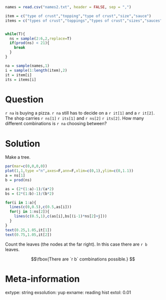 ```r
names = read.csv("names2.txt", header = FALSE, sep = ",")

item = c("type of crust","topping","type of crust","size","sauce")
items = c("types of crust","toppings","types of crust","sizes","sauces")


while(T){
  ns = sample(2:6,2,replace=T)
  if(prod(ns) < 21){
    break
  }
}

na = sample(names,1)
i = sample(1:length(item),2)
it = item[i]
its = items[i]
```

Question
========

`r na` is buying a pizza. `r na` still has to decide on a `r it[1]` and a `r it[2]`. The shop carries `r ns[1]` `r its[1]` and `r ns[2]` `r its[2]`. How many different combinations is `r na` choosing between?


Solution
========

Make a tree.

```r
par(mar=c(0,0,0,0))
plot(1,1,type ="n",axes=F,ann=F,xlim=c(0,1),ylim=c(0,1.1))
a = ns[1]
b = prod(ns)

as = (2*(1:a)-1)/(a*2)
bs = (2*(1:b)-1)/(b*2)

for(i in 1:a){
  lines(c(0,0.5),c(0.5,as[i]))
  for(j in 1:ns[2]){
    lines(c(0.5,1),c(as[i],bs[(i-1)*ns[2]+j]))
  }
}
text(0.25,1.05,it[1])
text(0.75,1.05,it[2])
```

Count the leaves (the nodes at the far right). In this case there are `r b` leaves.

$$\fbox{There are `r b` combinations possible.} $$


Meta-information
============
extype: string
exsolution: yup
exname: reading hist
extol: 0.01
